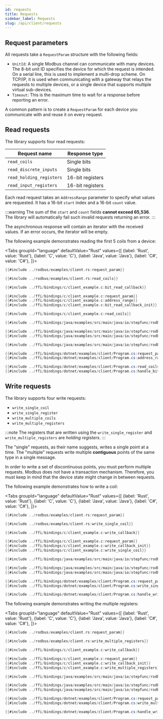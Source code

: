 ```yaml
---
id: requests
title: Requests
sidebar_label: Requests
slug: /api/client/requests
---
```



## Request parameters

All requests take a `RequestParam` structure with the following fields:

- `UnitId`: A single Modbus channel can communicate with many devices. The 8-bit unit
  ID specifies the device for which the request is intended. On a serial line, this is used
  to implement a multi-drop scheme. On TCP/IP, it is used when communicating with
  a gateway that relays the requests to multiple devices, or a single device that supports
  multiple virtual sub-devices.
- `Timeout`: This is the maximum time to wait for a response before reporting an error.

A common pattern is to create a `RequestParam` for each device you communicate with
and reuse it on every request.

## Read requests

The library supports four read requests:

| Request name             | Response type    |
| ------------------------ | ---------------- |
| `read_coils`             | Single bits      |
| `read_discrete_inputs`   | Single bits      |
| `read_holding_registers` | 16-bit registers |
| `read_input_registers`   | 16-bit registers |

Each read request takes an `AddressRange` parameter to specify what values are requested.
It has a 16-bit `start` index and a 16-bit `count` value.

:::warning
The sum of the `start` and `count` fields **cannot exceed 65,536**. The library will automatically fail such invalid requests
returning an error.
:::

The asynchronous response will contain an iterator with the received values. If an error occurs, the iterator will be empty.

The following example demonstrates reading the first 5 coils from a device:

<Tabs
groupId="language"
defaultValue="Rust"
values={[
{label: 'Rust', value: 'Rust'},
{label: 'C', value: 'C'},
{label: 'Java', value: 'Java'},
{label: 'C#', value: 'C#'},
]}>
<TabItem value="Rust">

```rust
{{#include ../rodbus/examples/client.rs:request_param}}

{{#include ../rodbus/examples/client.rs:read_coils}}
```

</TabItem>
<TabItem value="C">

```c
{{#include ../ffi/bindings/c/client_example.c:bit_read_callback}}

{{#include ../ffi/bindings/c/client_example.c:request_param}}
{{#include ../ffi/bindings/c/client_example.c:address_range}}
{{#include ../ffi/bindings/c/client_example.c:bit_read_callback_init}}

{{#include ../ffi/bindings/c/client_example.c:read_coils}}
```

</TabItem>
<TabItem value="Java">

```java
{{#include ../ffi/bindings/java/examples/src/main/java/io/stepfunc/rodbus/examples/ClientExample.java:handle_bit_result}}

{{#include ../ffi/bindings/java/examples/src/main/java/io/stepfunc/rodbus/examples/ClientExample.java:request_param}}
{{#include ../ffi/bindings/java/examples/src/main/java/io/stepfunc/rodbus/examples/ClientExample.java:address_range}}

{{#include ../ffi/bindings/java/examples/src/main/java/io/stepfunc/rodbus/examples/ClientExample.java:read_coils}}
```

</TabItem>
<TabItem value="C#">

```csharp
{{#include ../ffi/bindings/dotnet/examples/client/Program.cs:request_param}}
{{#include ../ffi/bindings/dotnet/examples/client/Program.cs:address_range}}

{{#include ../ffi/bindings/dotnet/examples/client/Program.cs:read_coils}}
{{#include ../ffi/bindings/dotnet/examples/client/Program.cs:handle_bit_result}}
```

</TabItem>
</Tabs>

## Write requests

The library supports four write requests:

- `write_single_coil`
- `write_single_register`
- `write_multiple_coils`
- `write_multiple_registers`

:::note
The registers that are written using the `write_single_register` and `write_multiple_registers`
are *holding registers*.
:::

The "single" requests, as their name suggests, writes a single point at a time.
The "multiple" requests write multiple **contiguous** points of the same type in a single message.

In order to write a set of discontinuous points, you must perform multiple requests. Modbus does
not have a transaction mechanism. Therefore, you must keep in mind that the device state
might change in between requests.

The following example demonstrates how to write a coil:

<Tabs
groupId="language"
defaultValue="Rust"
values={[
{label: 'Rust', value: 'Rust'},
{label: 'C', value: 'C'},
{label: 'Java', value: 'Java'},
{label: 'C#', value: 'C#'},
]}>
<TabItem value="Rust">

```rust
{{#include ../rodbus/examples/client.rs:request_param}}

{{#include ../rodbus/examples/client.rs:write_single_coil}}
```

</TabItem>
<TabItem value="C">

```c
{{#include ../ffi/bindings/c/client_example.c:write_callback}}

{{#include ../ffi/bindings/c/client_example.c:request_param}}
{{#include ../ffi/bindings/c/client_example.c:write_callback_init}}
{{#include ../ffi/bindings/c/client_example.c:write_single_coil}}
```

</TabItem>
<TabItem value="Java">

```java
{{#include ../ffi/bindings/java/examples/src/main/java/io/stepfunc/rodbus/examples/ClientExample.java:handle_write_result}}

{{#include ../ffi/bindings/java/examples/src/main/java/io/stepfunc/rodbus/examples/ClientExample.java:request_param}}
{{#include ../ffi/bindings/java/examples/src/main/java/io/stepfunc/rodbus/examples/ClientExample.java:write_single_coil}}
```

</TabItem>
<TabItem value="C#">

```csharp
{{#include ../ffi/bindings/dotnet/examples/client/Program.cs:request_param}}
{{#include ../ffi/bindings/dotnet/examples/client/Program.cs:write_single_coil}}

{{#include ../ffi/bindings/dotnet/examples/client/Program.cs:handle_write_result}}
```

</TabItem>
</Tabs>

The following example demonstrates writing the multiple registers:

<Tabs
groupId="language"
defaultValue="Rust"
values={[
{label: 'Rust', value: 'Rust'},
{label: 'C', value: 'C'},
{label: 'Java', value: 'Java'},
{label: 'C#', value: 'C#'},
]}>
<TabItem value="Rust">

```rust
{{#include ../rodbus/examples/client.rs:request_param}}

{{#include ../rodbus/examples/client.rs:write_multiple_registers}}
```

</TabItem>
<TabItem value="C">

```c
{{#include ../ffi/bindings/c/client_example.c:write_callback}}

{{#include ../ffi/bindings/c/client_example.c:request_param}}
{{#include ../ffi/bindings/c/client_example.c:write_callback_init}}
{{#include ../ffi/bindings/c/client_example.c:write_multiple_registers}}
```

</TabItem>
<TabItem value="Java">

```java
{{#include ../ffi/bindings/java/examples/src/main/java/io/stepfunc/rodbus/examples/ClientExample.java:handle_write_result}}

{{#include ../ffi/bindings/java/examples/src/main/java/io/stepfunc/rodbus/examples/ClientExample.java:request_param}}
{{#include ../ffi/bindings/java/examples/src/main/java/io/stepfunc/rodbus/examples/ClientExample.java:write_multiple_registers}}
```

</TabItem>
<TabItem value="C#">

```csharp
{{#include ../ffi/bindings/dotnet/examples/client/Program.cs:request_param}}
{{#include ../ffi/bindings/dotnet/examples/client/Program.cs:write_multiple_registers}}

{{#include ../ffi/bindings/dotnet/examples/client/Program.cs:handle_write_result}}
```

</TabItem>
</Tabs>
